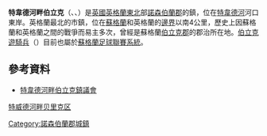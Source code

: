 {{noteTA
|1=zh-hk:特韋德河畔巴域; zh-tw:特韋德河畔伯立克; zh-cn:特威德河畔贝里克
|2=zh-hk:巴域; zh-tw:伯立克; zh-cn:贝里克
|3=zh-hk:特韋德; zh-tw:特韋德; zh-cn:特威德
}}
{{Infobox UK place
|official_name        = Berwick-upon-Tweed
|static_image_name    = Berwick-upon-Tweed.jpg
|static_image_caption = View over Berwick-upon-Tweed town centre
|latitude = 55.771
|longitude = -2.007
|population           = 12,043
|population_ref       = ([[United_Kingdom_Census_2011|2011 Census]])
|london_distance      = {{convert|345|mi}}
|os_grid_reference    = NT995525
|civil_parish         = Berwick-upon-Tweed
|unitary_england      = [[Northumberland_County_Council|Northumberland]]
|lieutenancy_england  = [[諾森伯蘭|諾森伯蘭]]
|region               = 東北英格蘭
|country              = 英格蘭
|post_town            = Berwick-upon-Tweed
|postcode_district    = TD15
|postcode_area        = TD
|dial_code             = 01289
|constituency_westminster= [[Berwick-upon-Tweed_(UK_Parliament_constituency)|Berwick-upon-Tweed]]
|website= [http://www.berwick-tc.gov.uk/ Berwick-upon-Tweed Town Council]
}}
'''特韋德河畔伯立克'''（{{lang-en|Berwick-upon-Tweed}}、{{lang-sco|Sou Berik}}、{{lang-gd|Bearaig}}）是[[英國|英國]][[英格蘭|英格蘭]][[東北英格蘭|東北]]部[[諾森伯蘭郡|諾森伯蘭郡]]的鎮，位在[[特韋德河|特韋德河]]河口東岸。英格蘭最北的市鎮，位在[[蘇格蘭|蘇格蘭]]和英格蘭的[[英蘇邊界|邊界]]以南4公里，歷史上因蘇格蘭和英格蘭之間的戰爭而易主多次，曾經是蘇格蘭[[伯立克郡|伯立克郡]]的郡治所在地。[[伯立克遊騎兵|伯立克遊騎兵]]（{{lang-en|Berwick Rangers F.C.}}）目前也屬於[[蘇格蘭足球聯賽系統|蘇格蘭足球聯賽系統]]。

== 參考資料 ==
* [http://www.berwick-tc.gov.uk/ 特韋德河畔伯立克鎮議會] {{Wayback|url=http://www.berwick-tc.gov.uk/ |date=20210308181334 }}
[[特威德河畔贝里克区|特威德河畔贝里克区]]
{{DEFAULTSORT:Berwick upon Tweed}}
[[Category:諾森伯蘭郡城鎮|Category:諾森伯蘭郡城鎮]]